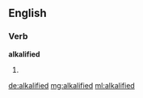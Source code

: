 ==English==

===Verb===
'''alkalified'''

# {{past of|alkalify}}

[[de:alkalified]]
[[mg:alkalified]]
[[ml:alkalified]]